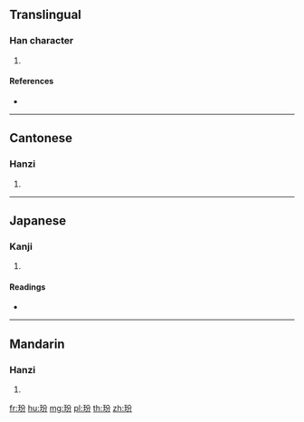 ==Translingual==

===Han character===
{{Han char|rn=96|rad=玉|as=04|sn=8|four=18127|canj=MGCSH}}

# {{defn|Han|sort=玉04}}

====References====
* {{Han ref|kx=0728.060|dkj=20863|dj=1140.060|hdz=21104.120|uh=73A2|ud=29602|bh=CD6A|bd=52586}}

----

==Cantonese==

===Hanzi===
{{yue-hanzi|jyut=|y=ban1, fan4}}

# {{defn|lang=yue|sort=玉04}}

----

==Japanese==

===Kanji===
{{ja-kanji|grade=|rs=玉04}}

# {{defn|lang=ja|sort=玉04}}

====Readings====
* {{ja-readings|on=[[ひん]] (hin), [[ふん]] (fun), [[はん]] (han), [[へん]] (hen)|kun=[[たま]] (tama)}}

----

==Mandarin==

===Hanzi===
{{cmn-hanzi|pin=[[fén]] ([[fen2]])|wg=fen<sup>2</sup>}}

# {{defn|lang=cmn|sort=玉04}}

[[fr:玢]]
[[hu:玢]]
[[mg:玢]]
[[pl:玢]]
[[th:玢]]
[[zh:玢]]